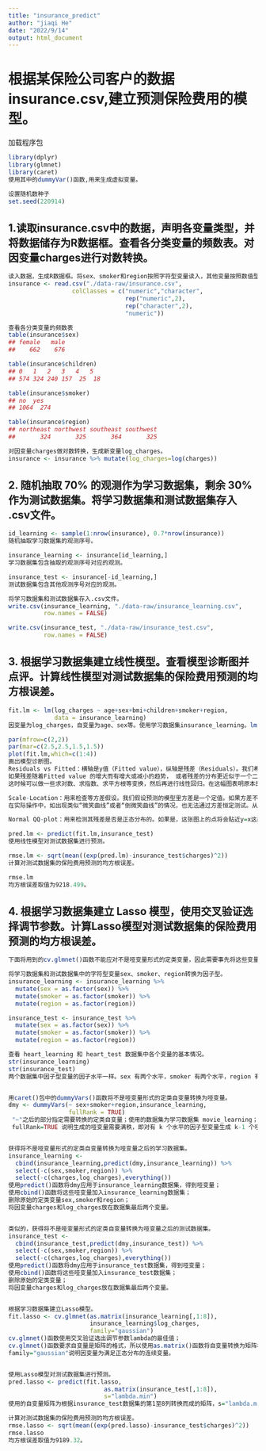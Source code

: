 ```yaml
---
title: "insurance_predict"
author: "jiaqi He"
date: "2022/9/14"
output: html_document
---
```

# 根据某保险公司客户的数据insurance.csv,建立预测保险费用的模型。

加载程序包
```r
library(dplyr)
library(glmnet)
library(caret)
使用其中的dummyVar()函数,用来生成虚拟变量。

设置随机数种子
set.seed(220914)
```

## 1.读取insurance.csv中的数据，声明各变量类型，并将数据储存为R数据框。查看各分类变量的频数表。对因变量charges进行对数转换。

```r
读入数据，生成R数据框。将sex、smoker和region按照字符型变量读入，其他变量按照数值型变量读入。
insurance <- read.csv("./data-raw/insurance.csv",
                  colClasses = c("numeric","character",
                                 rep("numeric",2),
                                 rep("character",2),
                                 "numeric"))

查看各分类变量的频数表
table(insurance$sex)
## female   male 
##    662    676

table(insurance$children)
## 0   1   2   3   4   5 
## 574 324 240 157  25  18 

table(insurance$smoker)
## no  yes 
## 1064  274 

table(insurance$region)
## northeast northwest southeast southwest 
##       324       325       364       325

对因变量charges做对数转换，生成新变量log_charges。
insurance <- insurance %>% mutate(log_charges=log(charges))
```

## 2. 随机抽取 70% 的观测作为学习数据集，剩余 30% 作为测试数据集。将学习数据集和测试数据集存入 .csv文件。

```r
id_learning <- sample(1:nrow(insurance), 0.7*nrow(insurance))
随机抽取学习数据集的观测序号。

insurance_learning <- insurance[id_learning,]
学习数据集包含抽取的观测序号对应的观测。

insurance_test <- insurance[-id_learning,]
测试数据集包含其他观测序号对应的观测。

将学习数据集和测试数据集存入.csv文件。
write.csv(insurance_learning, "./data-raw/insurance_learning.csv",
          row.names = FALSE)

write.csv(insurance_test, "./data-raw/insurance_test.csv",
          row.names = FALSE)
```

## 3. 根据学习数据集建立线性模型。查看模型诊断图并点评。计算线性模型对测试数据集的保险费用预测的均方根误差。

```r
fit.lm <- lm(log_charges ~ age+sex+bmi+children+smoker+region,
             data = insurance_learning)
因变量为log_charges，自变量为age、sex等。使用学习数据集insurance_learning。lm()函数会将字符型变量转换为哑变量，因此不需要事先转换。children是定序变量，这里被当作连续变量。

par(mfrow=c(2,2))
par(mar=c(2.5,2.5,1.5,1.5))
plot(fit.lm,which=c(1:4))
画出模型诊断图。 
Residuals vs Fitted：横轴是y值（Fitted value），纵轴是残差（Residuals）。我们希望看到残差的分布是比较均匀的。
如果残差随着Fitted value 的增大而有增大或减小的趋势， 或者残差的分布更近似于一个二次曲线，那么就意味着可能原本的数据并不是线性关系。
这时候可以做一些求对数、求指数、求平方根等变换，然后再进行线性回归。在这幅图表明原本的数据明显的不是线性关系。

Scale-Location：用来检查等方差假设。我们假设预测的模型里方差是一个定值。如果方差不是一个定值那么这个模型的可靠性便大打折扣。
在实际操作中，如出现类似“微笑曲线”或者“倒微笑曲线”的情况，也无法通过方差恒定测试。从 Scale-Location 图中可以看出，线性假设和同方差假设不成立。

Normal QQ-plot：用来检测其残差是否是正态分布的。如果是，这张图上的点将会贴近y=x这条直线。从 QQ 图可以看出，正态假设不成立。

pred.lm <- predict(fit.lm,insurance_test)
使用线性模型对测试数据集进行预测。

rmse.lm <- sqrt(mean((exp(pred.lm)-insurance_test$charges)^2))
计算对测试数据集的保险费用预测的均方根误差。

rmse.lm
均方根误差取值为9218.499。
```

## 4. 根据学习数据集建立 Lasso 模型，使用交叉验证选择调节参数。计算Lasso模型对测试数据集的保险费用预测的均方根误差。

```r
下面将用到的cv.glmnet()函数不能应对不是哑变量形式的定类变量，因此需要事先将这些变量转换为哑变量。

将学习数据集和测试数据集中的字符型变量sex、smoker、region转换为因子型。
insurance_learning <- insurance_learning %>%
  mutate(sex = as.factor(sex)) %>%
  mutate(smoker = as.factor(smoker)) %>%
  mutate(region = as.factor(region))

insurance_test <- insurance_test %>%
  mutate(sex = as.factor(sex)) %>%
  mutate(smoker = as.factor(smoker)) %>%
  mutate(region = as.factor(region))

查看 heart_learning 和 heart_test 数据集中各个变量的基本情况。
str(insurance_learning)
str(insurance_test)
两个数据集中因子型变量的因子水平一样。sex 有两个水平，smoker 有两个水平，region 有四个水平。 这样的话，使用学习数据集建立的任何模型都可以应用于测试数据集而不会报错。


用caret()包中的dummyVars()函数将不是哑变量形式的定类自变量转换为哑变量。
dmy <- dummyVars(~ sex+smoker+region,insurance_learning, 
                 fullRank = TRUE)
 "~"之后的部分指定需要转换的定类自变量；使用的数据集为学习数据集 movie_learning；
 fullRank=TRUE 说明生成的哑变量需要满秩，即对有 k 个水平的因子型变量生成 k-1 个哑变量。


获得将不是哑变量形式的定类自变量转换为哑变量之后的学习数据集。
insurance_learning <- 
  cbind(insurance_learning,predict(dmy,insurance_learning)) %>%
  select(-c(sex,smoker,region)) %>%
  select(-c(charges,log_charges),everything())
使用predict()函数将dmy应用于insurance_learning数据集，得到哑变量；
使用cbind()函数将这些哑变量加入insurance_learning数据集；
删除原始的定类变量sex,smoker和region；
将因变量charges和log_charges放在数据集最后两个变量。


类似的，获得将不是哑变量形式的定类自变量转换为哑变量之后的测试数据集。
insurance_test <- 
  cbind(insurance_test,predict(dmy,insurance_test)) %>%
  select(-c(sex,smoker,region)) %>%
  select(-c(charges,log_charges),everything())
使用predict()函数将dmy应用于insurance_test数据集，得到哑变量；
使用cbind()函数将这些哑变量加入insurance_test数据集；
删除原始的定类变量；
将因变量charges和log_charges放在数据集最后两个变量。


根据学习数据集建立Lasso模型。
fit.lasso <- cv.glmnet(as.matrix(insurance_learning[,1:8]), 
                       insurance_learning$log_charges,
                       family="gaussian")
cv.glmnet()函数使用交叉验证选出调节参数lambda的最佳值；
cv.glmnet()函数要求自变量是矩阵的格式，所以使用as.matrix()函数将自变量转换为矩阵格式；
family="gaussian"说明因变量为满足正态分布的连续变量。


使用Lasso模型对测试数据集进行预测。
pred.lasso <- predict(fit.lasso,
                           as.matrix(insurance_test[,1:8]),
                           s="lambda.min")
使用的自变量矩阵为根据insurance_test数据集的第1至8列转换而成的矩阵，s="lambda.min"指定将lambda值设为使交叉验证的平均误差最小的值。

计算对测试数据集的保险费用预测的均方根误差。
rmse.lasso <- sqrt(mean((exp(pred.lasso)-insurance_test$charges)^2))
rmse.lasso
均方根误差取值为9189.32。
```

